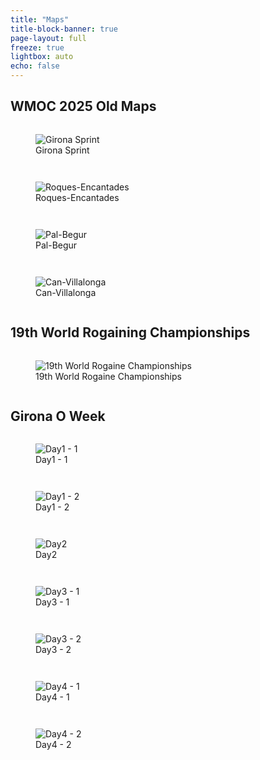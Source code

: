 ---
title: "Maps"
title-block-banner: true
page-layout: full
freeze: true
lightbox: auto
echo: false
---

## WMOC 2025 Old Maps

::: {style="display: grid; grid-template-columns: repeat(auto-fit, minmax(250px, 1fr));grid-gap: 1em;"}
![Girona Sprint](maps/WMOC2025-Sprint-Old.jpg){group="wmoc" fig-align="center"}

![Roques-Encantades](maps/WMOC2025-Roques-Encantades-Old.jpg){group="wmoc" fig-align="center"}

![Pal-Begur](maps/WMOC2025-Pals-Begur-Old.jpg){group="wmoc" fig-align="center"}

![Can-Villalonga](maps/WMOC2025-Can-Villalonga.jpg){group="wmoc" fig-align="center"}
:::

## 19th World Rogaining Championships

::: {style="display: grid; grid-template-columns: repeat(auto-fit, minmax(250px, 1fr));grid-gap: 1em;"}
![19th World Rogaine Championships](maps/WRC2025.jpg){group="WRC2025" fig-align="center"}
:::

## Girona O Week

::: {style="display: grid; grid-template-columns: repeat(auto-fit, minmax(250px, 1fr));grid-gap: 1em;"}
![Day1 - 1](maps/IMG_3709.jpg){group="gow" fig-align="center"}

![Day1 - 2](maps/IMG_3710.jpg){group="gow" fig-align="center"}

![Day2](maps/IMG_3719.jpg){group="gow" fig-align="center"}

![Day3 - 1](maps/IMG_3724.jpg){group="gow" fig-align="center"}

![Day3 - 2](maps/IMG_3725.jpg){group="gow" fig-align="center"}

![Day4 - 1](maps/IMG_3735.jpg){group="gow" fig-align="center"}

![Day4 - 2](maps/IMG_3736.jpg){group="gow" fig-align="center"}
:::
